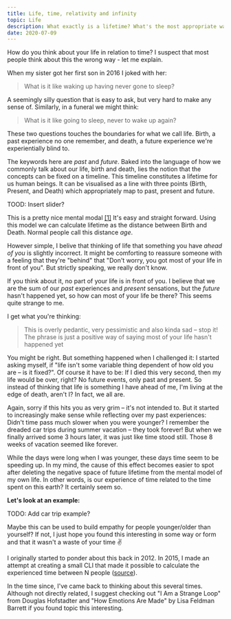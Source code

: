 ```yaml
---
title: Life, time, relativity and infinity
topic: Life
description: What exactly is a lifetime? What's the most appropriate way to think about it?
date: 2020-07-09
---
```


How do you think about your life in relation to time? I suspect that most people
think about this the wrong way - let me explain.

When my sister got her first son in 2016 I joked with her:

> What is it like waking up having never gone to sleep?

A seemingly silly question that is easy to ask, but very hard to make any sense
of. Similarly, in a funeral we might think:

> What is it like going to sleep, never to wake up again?

These two questions touches the boundaries for what we call life. Birth, a past
experience no one remember, and death, a future experience we're experientially
blind to.

The keywords here are _past_ and _future_. Baked into the language of how we
commonly talk about our life, birth and death, lies the notion that the concepts
can be fixed on a timeline. This timeline constitutes a lifetime for us human
beings. It can be visualised as a line with three points (Birth, Present, and
Death) which appropriately map to past, present and future.

TOOD: Insert slider?

This is a pretty nice mental modal [[1]](#footnote-1) It's easy and straight
forward. Using this model we can calculate lifetime as the distance between
Birth and Death. Normal people call this distance _age_.

However simple, I belive that thinking of life that something you have _ahead of
you_ is slightly incorrect. It might be comforting to reassure someone with a
feeling that they're "behind" that "Don't worry, you got most of your life in
front of you". But strictly speaking, we really don't know.

If you think about it, no part of your life is in front of you. I believe that
we are the sum of our _past_ experiences and _present_ sensations, but the
_future_ hasn't happened yet, so how can most of your life be there? This seems
quite strange to me.

I get what you're thinking:

> This is overly pedantic, very pessimistic and also kinda sad – stop it! The
> phrase is just a positive way of saying most of your life hasn't happened yet

You might be right. But something happened when I challenged it: I started
asking myself, if "life isn't some variable thing dependent of how old you are –
is it fixed?". Of course it have to be: If I died this very second, then my life
would be over, right? No future events, only past and present. So instead of
thinking that life is something I have ahead of me, I'm living at the edge of
death, aren't I? In fact, we all are.

Again, sorry if this hits you as very grim – it's not intended to. But it
started to increasingly make sense while reflecting over my past experiences:
Didn't time pass much slower when you were younger? I remember the dreaded car
trips during summer vacation – they took forever! But when we finally arrived
some 3 hours later, it was just like time stood still. Those 8 weeks of vacation
seemed like forever.

While the days were long when I was younger, these days time seem to be speeding
up. In my mind, the cause of this effect becomes easier to spot after deleting
the negative space of future lifetime from the mental model of my own life. In
other words, is our experience of time related to the time spent on this earth?
It certainly seem so.

**Let's look at an example:**

TODO: Add car trip example?

Maybe this can be used to build empathy for people younger/older than yourself?
If not, I just hope you found this interesting in some way or form and that it
wasn't a waste of your time ✌️

<footnote id="footnote-1">

I originally started to ponder about this back in 2012. In 2015, I made an
attempt at creating a small CLI that made it possible to calculate the
experienced time between N people (<a
href="https://github.com/rix1/time">source</a>).

In the time since, I've came back to thinking about this several times. Although
not directly related, I suggest checking out "I Am a Strange Loop" from Douglas
Hofstadter and "How Emotions Are Made" by Lisa Feldman Barrett if you found
topic this interesting.

</footnote>
